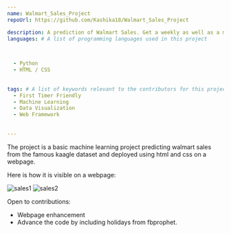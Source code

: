---
name: Walmart_Sales_Project
repoUrl: https://github.com/Kashika18/Walmart_Sales_Project

description: A prediction of Walmart Sales. Get a weekly as well as a monthly prediction of Sales from Walmart and make your sale strategy better.
languages: # A list of programming languages used in this project


  
  - Python
  - HTML / CSS
  
  
tags: # A list of keywords relevant to the contributors for this project
  - First Timer Friendly
  - Machine Learning
  - Data Visualization
  - Web Framework
  
 
---

<!-- Divide your content into sections using our handy shortcodes. Each section is optional -->

<Overview>

  The project is a basic machine learning project predicting walmart sales from the famous kaagle dataset and deployed using html and css on a webpage.
  
  Here is how it is visible on a webpage:
  
  ![sales1](https://user-images.githubusercontent.com/77044673/138590607-1a2fcc3a-50dc-4593-b244-14052f5b0264.jpg)
  ![sales2](https://user-images.githubusercontent.com/77044673/138590628-ab14f49a-a1f9-446d-8f76-7e5541aee63b.jpg)
  

</Overview>

<Contributing>
  Open to contributions:
  
  - Webpage enhancement
  - Advance the code by including holidays from fbprophet.

</Contributing>


